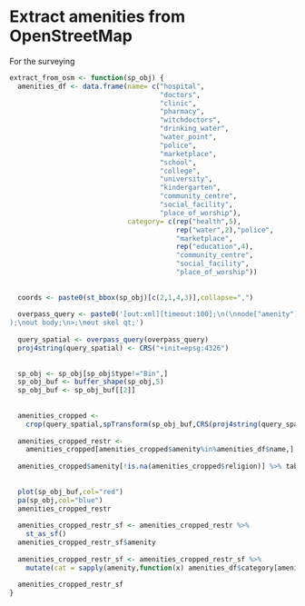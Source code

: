 # Extract amenities from OpenStreetMap

For the surveying 

```r
extract_from_osm <- function(sp_obj) {
  amenities_df <- data.frame(name= c("hospital",
                                     "doctors",
                                     "clinic",
                                     "pharmacy",
                                     "witchdoctors",
                                     "drinking_water",
                                     "water_point",
                                     "police",
                                     "marketplace",
                                     "school",
                                     "college",
                                     "university",
                                     "kindergarten",
                                     "community_centre",
                                     "social_facility",
                                     "place_of_worship"),
                             category= c(rep("health",5),
                                         rep("water",2),"police",
                                         "marketplace",
                                         rep("education",4),
                                         "community_centre",
                                         "social_facility",
                                         "place_of_worship"))
  
  
  coords <- paste0(st_bbox(sp_obj)[c(2,1,4,3)],collapse=",")
  
  overpass_query <- paste0('[out:xml][timeout:100];\n(\nnode["amenity"](',coords,');
);\nout body;\n>;\nout skel qt;')
  
  query_spatial <- overpass_query(overpass_query)
  proj4string(query_spatial) <- CRS("+init=epsg:4326")
  
  
  sp_obj <- sp_obj[sp_obj$type!="Bin",]
  sp_obj_buf <- buffer_shape(sp_obj,5)
  sp_obj_buf <- sp_obj_buf[[2]]
  
  
  amenities_cropped <- 
    crop(query_spatial,spTransform(sp_obj_buf,CRS(proj4string(query_spatial)))) 
  
  amenities_cropped_restr <- 
    amenities_cropped[amenities_cropped$amenity%in%amenities_df$name,]
  
  amenities_cropped$amenity[!is.na(amenities_cropped$religion)] %>% table
  
  
  plot(sp_obj_buf,col="red")
  pa(sp_obj,col="blue")
  amenities_cropped_restr
  
  amenities_cropped_restr_sf <- amenities_cropped_restr %>% 
    st_as_sf()
  amenities_cropped_restr_sf$amenity
  
  amenities_cropped_restr_sf <- amenities_cropped_restr_sf %>% 
    mutate(cat = sapply(amenity,function(x) amenities_df$category[amenities_df$name==x]))
  
  amenities_cropped_restr_sf
}
```

```r



```



